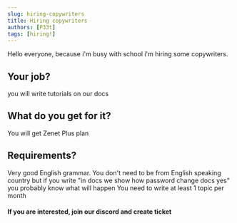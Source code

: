```yaml
---
slug: hiring-copywriters
title: Hiring copywriters
authors: [P33t]
tags: [hiring!]
---
```


Hello everyone, because i'm busy with school i'm hiring some copywriters.

## Your job?
you will write tutorials on our docs

## What do you get for it?
You will get Zenet Plus plan

## Requirements?
Very good English grammar. You don't need to be from English speaking country but if you write "in docs we show how password change docs yes" you probably know what will happen
You need to write at least 1 topic per month

#### If you are interested, join our discord and create ticket